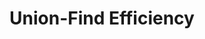 ---
id: "ds_tf_009"
questionType: "TRUE_FALSE"
title: "Union-Find Efficiency"
statement: "Union-Find with path compression and union by rank has nearly constant time operations."
difficulty: "HARD"
category: "Data Structures"
correctAnswer: true
explanation: "Its operations run in O(α(n)) time, which is nearly constant."
---